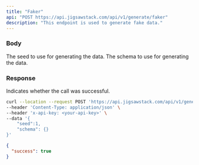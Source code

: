 ```yaml
---
title: "Faker"
api: "POST https://api.jigsawstack.com/api/v1/generate/faker"
description: "This endpoint is used to generate fake data."
---
```


### Body

<ParamField body="seed" type="number">
  The seed to use for generating the data.
</ParamField>

<ParamField body="schema" type="JSON">
  The schema to use for generating the data.
</ParamField>

### Response

<ResponseField name="success" type="boolean">
  Indicates whether the call was successful.
</ResponseField>

<RequestExample>

```bash Example Request
curl --location --request POST 'https://api.jigsawstack.com/api/v1/generate/faker' \
--header 'Content-Type: application/json' \
--header 'x-api-key: <your-api-key>' \
--data '{
    "seed":1,
    "schema": {}
}'
```

</RequestExample>

<ResponseExample>

```json Response
{
  "success": true
}
```

</ResponseExample>
